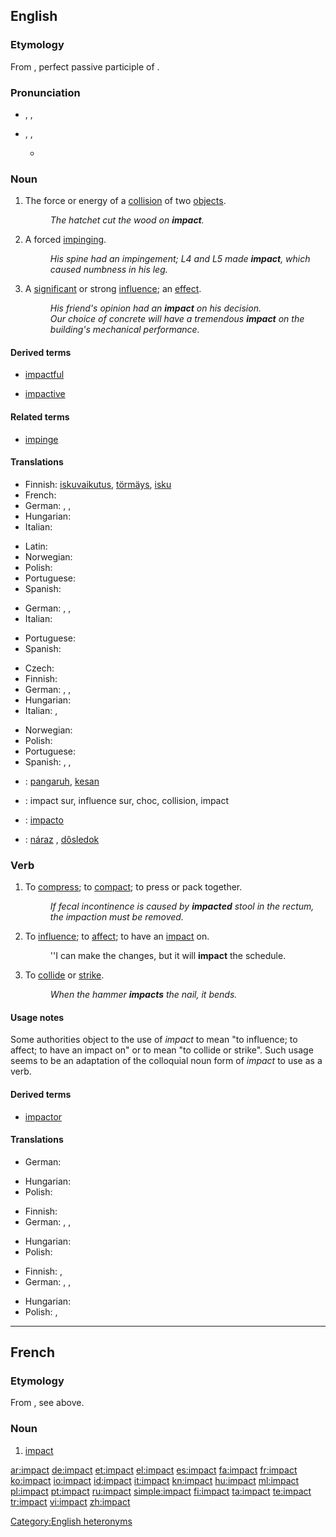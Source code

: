 ==English==

===Etymology===
From {{etyl|la|en}} {{term|impactus|impāctus|lang=la}}, perfect passive participle of {{term|impingo|impingō|dash against, impinge|lang=la}}.

===Pronunciation===
* {{sense|noun}} {{enPR|imʹpăkt}}, {{IPA|/ˈɪmpækt/}}, {{SAMPA|/"Imp{kt/}}
* {{sense|verb}} {{enPR|im-păktʹ}}, {{IPA|/ɪmˈpækt/}}, {{SAMPA|/Im"p{kt/}}
** {{rhymes|ækt}}

===Noun===
{{en-noun}}

# The force or energy of a [[collision]] of two [[object]]s.
#: ''The hatchet cut the wood on '''impact'''.''
# {{chiefly|medicine}} A forced [[impinge|impinging]].
#: ''His spine had an impingement; L4 and L5 made '''impact''', which caused numbness in his leg.''
# A [[significant]] or strong [[influence]]; an [[effect]].
#: ''His friend's opinion had an '''impact''' on his decision.''
#: ''Our choice of concrete will have a tremendous '''impact''' on the building's mechanical performance.''

====Derived terms====
{{rel-top3|terms derived from ''impact (noun)''}}
* [[impactful]]
{{rel-mid3}}
* [[impactive]]
{{rel-mid3}}
{{rel-bottom}}

====Related terms====
* [[impinge]]

====Translations====
{{trans-top|the force or energy of a collision of two objects}}
* Finnish: [[iskuvaikutus]], [[törmäys]], [[isku]]
* French: {{t+|fr|impact|m}}
* German: {{t+|de|Einschlag|m}}, {{t+|de|Aufprall|m}}, {{t+|de|Aufschlag|m}}
* Hungarian: {{t|hu|behatás}}
* Italian: {{t+|it|impatto|m}}
{{trans-mid}}
* Latin: {{t-|la|ictus}}
* Norwegian: {{t|no|treffvirkning|c}}
* Polish: {{t|pl|uderzenie|n}}
* Portuguese: {{t+|pt|impacto|m}}
* Spanish: {{t+|es|impacto|m}}
{{trans-bottom}}

{{trans-top|a forced impinging}}
* German: {{t+|de|Belastung|f}}, {{t+|de|Stoß|m}}, {{t+|de|Druck|m}}
* Italian: {{t+|it|impatto|m}}
{{trans-mid}}
* Portuguese: {{t+|pt|impacto|m}}
* Spanish: {{t+|es|impacto|m}}
{{trans-bottom}}

{{trans-top|a significant or strong influence}}
* Czech: {{t+|cs|dopad|m}}
* Finnish: {{t+|fi|vaikutus}}
* German: {{t+|de|Einwirkung|f}}, {{t+|de|Einfluss|m}}, {{t+|de|Beeinflussung|f}}
* Hungarian: {{t+|hu|befolyás}}
* Italian: {{t+|it|impatto|m}},  {{t+|it|effetto|m}}
{{trans-mid}}
* Norwegian: {{t|no|virkning|c}}
* Polish: {{t|pl|wpływ|m}}
* Portuguese: {{t+|pt|impacto|m}}
* Spanish: {{t+|es|impacto|m}}, {{t+|es|efecto|m}}, {{t+|es|consecuencia|f}}
{{trans-bottom}}

{{checktrans-top}}
* {{ttbc|Malay}}: [[pangaruh]], [[kesan]]
* {{ttbc|fr}}: impact sur, influence sur, choc, collision, impact
* {{ttbc|Interlingua}}: [[impacto]]
{{trans-mid}}
* {{ttbc|sk}}: [[náraz]] {{m}}, [[dôsledok]] {{m}}
{{trans-bottom}}

===Verb===
{{en-verb}}

# {{transitive}} To [[compress]]; to [[compact]]; to press or pack together.
#: ''If fecal incontinence is caused by '''impacted''' stool in the rectum, the impaction must be removed.''
# {{transitive|proscribed}} To [[influence]]; to [[affect]]; to have an [[impact#Noun|impact]] on.
#: ''I can make the changes, but it will '''impact''' the schedule.
# {{transitive}} To [[collide]] or [[strike]].
#: ''When the hammer '''impacts''' the nail, it bends.''

====Usage notes====
Some authorities object to the use of ''impact'' to mean "to influence; to affect; to have an impact on" or to mean "to collide or strike".  Such usage seems to be an adaptation of the colloquial noun form of ''impact'' to use as a verb.

====Derived terms====
* [[impactor]]

====Translations====
{{trans-top|to compress}}
* German: {{t+|de|zusammenpressen}}
{{trans-mid}}
* Hungarian: {{t|hu|összenyomódik}}
* Polish: {{t|pl|ściskać}}
{{trans-bottom}}

{{trans-top|to influence}}
* Finnish: {{t+|fi|vaikuttaa}}
* German: {{t+|de|beeinflussen}}, {{t+|de|einwirken}}, {{t+|de|beeinträchtigen}}
{{trans-mid}}
* Hungarian: {{t+|hu|befolyásol}}
* Polish: {{t+|pl|wpływać}}
{{trans-bottom}}

{{trans-top|to collide or strike}}
* Finnish: {{t+|fi|törmätä}}, {{t-|fi|iskeytyä}}
* German: {{t+|de|einschlagen}}, {{t+|de|zusammenstossen}}, {{t+|de|kollidieren}}
{{trans-mid}}
* Hungarian: {{t-|hu|ütközik}}
* Polish: {{t|pl|uderzać}}, {{t|pl|zderzać}}
{{trans-bottom}}

[[Category:English heteronyms]]

----

==French==

===Etymology===
From {{etyl|la|fr}}, see above.

===Noun===
{{fr-noun|m}}

# {{context|literally or figuratively}} [[#English|impact]]

[[ar:impact]]
[[de:impact]]
[[et:impact]]
[[el:impact]]
[[es:impact]]
[[fa:impact]]
[[fr:impact]]
[[ko:impact]]
[[io:impact]]
[[id:impact]]
[[it:impact]]
[[kn:impact]]
[[hu:impact]]
[[ml:impact]]
[[pl:impact]]
[[pt:impact]]
[[ru:impact]]
[[simple:impact]]
[[fi:impact]]
[[ta:impact]]
[[te:impact]]
[[tr:impact]]
[[vi:impact]]
[[zh:impact]]